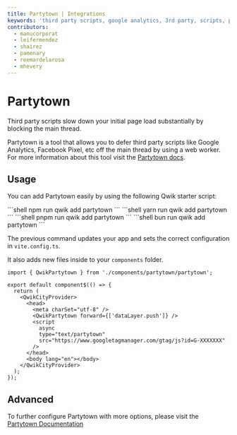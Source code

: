 ```yaml
---
title: Partytown | Integrations
keywords: 'third party scripts, google analytics, 3rd party, scripts, performance'
contributors:
  - manucorporat
  - leifermendez
  - shairez
  - pamenary
  - reemardelarosa
  - mhevery
---
```



# Partytown

Third party scripts slow down your initial page load substantially by blocking the main thread.

Partytown is a tool that allows you to defer third party scripts like Google Analytics, Facebook Pixel, etc off the main thread by using a web worker.
For more information about this tool visit the [Partytown docs](https://partytown.builder.io/).

## Usage

You can add Partytown easily by using the following Qwik starter script:

<PackageManagerTabs>
  <span q:slot="npm">
```shell
npm run qwik add partytown
```
  </span>
  <span q:slot="yarn">
```shell
yarn run qwik add partytown
```
  </span>
  <span q:slot="pnpm">
```shell
pnpm run qwik add partytown
```
  </span>
  <span q:slot="bun">
```shell
bun run qwik add partytown
```
  </span>
</PackageManagerTabs>

The previous command updates your app and sets the correct configuration in `vite.config.ts`.

It also adds new files inside to your `components` folder.

```tsx title="src/root.tsx"
import { QwikPartytown } from './components/partytown/partytown';

export default component$(() => {
  return (
    <QwikCityProvider>
      <head>
        <meta charSet="utf-8" />
        <QwikPartytown forward={['dataLayer.push']} />
        <script
          async
          type="text/partytown"
          src="https://www.googletagmanager.com/gtag/js?id=G-XXXXXXX"
        />
      </head>
      <body lang="en"></body>
    </QwikCityProvider>
  );
});
```

## Advanced

To further configure Partytown with more options, please visit the [Partytown Documentation](https://partytown.builder.io/configuration)
